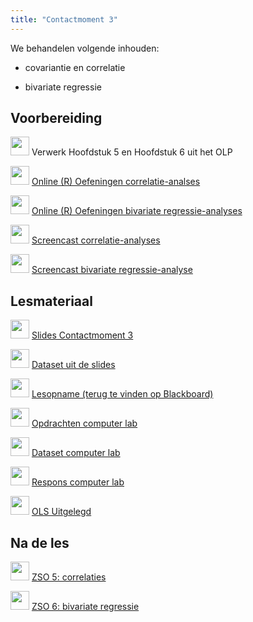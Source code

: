 ```yaml
---
title: "Contactmoment 3"
---
```


We behandelen volgende inhouden:

-   covariantie en correlatie

-   bivariate regressie

## Voorbereiding

![](/images/icons/book.png){width="30"} Verwerk Hoofdstuk 5 en Hoofdstuk
6 uit het OLP

![](/images/icons/singletutorial.png){width="30"} [Online (R) Oefeningen correlatie-analses](/Zelftest_correlaties.qmd)

![](/images/icons/singletutorial.png){width="30"} [Online (R) Oefeningen bivariate regressie-analyses](/Zelftest_bivariate_regressie.qmd)

![](/images/icons/zz_video_camera.png){width="30"} [Screencast
correlatie-analyses](https://mediasite.uantwerpen.be/Mediasite/Channel/statistiek-b-public/watch/c1205c7fb4214396b4e5d5ba0e7275de1d)

![](/images/icons/zz_video_camera.png){width="30"} [Screencast bivariate
regressie-analyse](https://mediasite.uantwerpen.be/Mediasite/Channel/statistiek-b-public/watch/bc68fd9c2ac44c4a822f6585022a55101d)

## Lesmateriaal

![](/images/icons/zz_slides.png){width="30"} [Slides Contactmoment 3](/PPT_STATB/Sta%20B_2025_C3_cor_bivreg_BB.pptx)

![](/images/icons/data.png){width="30"} [Dataset uit de slides](/Contactmomenten/StatistiekB.RData)

![](/images/icons/zz_video_camera.png){width="30"} [Lesopname (terug te
vinden op Blackboard)](https://mediasite.uantwerpen.be/Mediasite/Play/7a0e1ea435c94d3b8a27617ad3ce639f1d)

![](/images/icons/guided-practice.png){width="30"} [Opdrachten computer lab](/Contactmomenten/C3/Opdrachten_C3.qmd)

![](/images/icons/data.png){width="30"} [Dataset computer lab](/Contactmomenten/Techniek.RData)

![](/images/icons/worked-example.png){width="30"} [Respons computer lab](/Contactmomenten/C3/Respons_C3.qmd) 

![](/images/icons/book.png){width="30"} [OLS Uitgelegd](/Scrollytelling_pages/OLS.qmd)

## Na de les

![](/images/icons/singlelab.png){width="30"} [ZSO 5:
correlaties](/ZSO/ZSO5.qmd)

![](/images/icons/singlelab.png){width="30"} [ZSO 6: bivariate
regressie](/ZSO/ZSO6.qmd)
